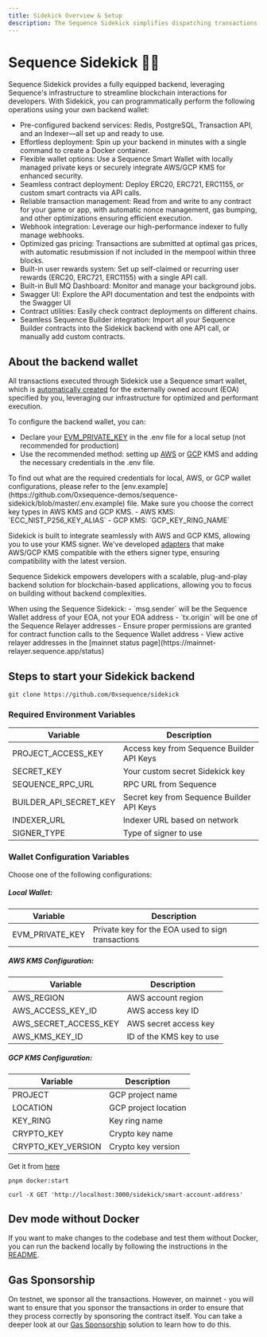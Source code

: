 ---
title: Sidekick Overview & Setup
description: The Sequence Sidekick simplifies dispatching transactions on Ethereum-compatible networks for games and apps, scaling to millions of users.
---

# Sequence Sidekick 👷‍♂️

Sequence Sidekick provides a fully equipped backend, leveraging Sequence's infrastructure to streamline blockchain interactions for developers. With Sidekick, you can programmatically perform the following operations using your own backend wallet:

- Pre-configured backend services: Redis, PostgreSQL, Transaction API, and an Indexer—all set up and ready to use.
- Effortless deployment: Spin up your backend in minutes with a single command to create a Docker container.
- Flexible wallet options: Use a Sequence Smart Wallet with locally managed private keys or securely integrate AWS/GCP KMS for enhanced security.
- Seamless contract deployment: Deploy ERC20, ERC721, ERC1155, or custom smart contracts via API calls.
- Reliable transaction management: Read from and write to any contract for your game or app, with automatic nonce management, gas bumping, and other optimizations ensuring efficient execution.
- Webhook integration: Leverage our high-performance indexer to fully manage webhooks.
- Optimized gas pricing: Transactions are submitted at optimal gas prices, with automatic resubmission if not included in the mempool within three blocks.
- Built-in user rewards system: Set up self-claimed or recurring user rewards (ERC20, ERC721, ERC1155) with a single API call.
- Built-in Bull MQ Dashboard: Monitor and manage your background jobs.
- Swagger UI: Explore the API documentation and test the endpoints with the Swagger UI
- Contract utilities: Easily check contract deployments on different chains.
- Seamless Sequence Builder integration: Import all your Sequence Builder contracts into the Sidekick backend with one API call, or manually add custom contracts.

## About the backend wallet
All transactions executed through Sidekick use a Sequence smart wallet, which is [automatically created](https://github.com/0xsequence-demos/sequence-sidekick/blob/e76a47d0b9ef19f23736c1e8f863ed4795b855a8/src/utils/wallet.ts#L25) for the externally owned account (EOA) specified by you, leveraging our infrastructure for optimized and performant execution.

To configure the backend wallet, you can:
- Declare your [EVM_PRIVATE_KEY](https://github.com/0xsequence-demos/sequence-sidekick/blob/e76a47d0b9ef19f23736c1e8f863ed4795b855a8/.env.example#L16) in the .env file for a local setup (not recommended for production)
- Use the recommended method: setting up [AWS](https://aws.amazon.com/kms/) or [GCP](https://cloud.google.com/kms) KMS and adding the necessary credentials in the .env file. 

<Note>
To find out what are the required credentials for local, AWS, or GCP wallet configurations, please refer to the [env.example](https://github.com/0xsequence-demos/sequence-sidekick/blob/master/.env.example) file.
</Note>

<Note>
Make sure you choose the correct key types in AWS KMS and GCP KMS.
- AWS KMS: `ECC_NIST_P256_KEY_ALIAS`
- GCP KMS: `GCP_KEY_RING_NAME`
</Note>

Sidekick is built to integrate seamlessly with AWS and GCP KMS, allowing you to use your KMS signer. We've developed [adapters](https://github.com/orgs/0xsequence/repositories?q=kms) that make AWS/GCP KMS compatible with the ethers signer type, ensuring compatibility with the latest version.

Sequence Sidekick empowers developers with a scalable, plug-and-play backend solution for blockchain-based applications, allowing you to focus on building without backend complexities.

<Callout type="warning">
When using the Sequence Sidekick:
- `msg.sender` will be the Sequence Wallet address of your EOA, not your EOA address
- `tx.origin` will be one of the Sequence Relayer addresses
- Ensure proper permissions are granted for contract function calls to the Sequence Wallet address
- View active relayer addresses in the [mainnet status page](https://mainnet-relayer.sequence.app/status)
</Callout>

## Steps to start your Sidekick backend

<Steps>
<Step title="Clone the Sidekick repository">

```shell
git clone https://github.com/0xsequence/sidekick
```
</Step>

<Step title="Setup the required environment variables">

### Required Environment Variables

| Variable | Description 
|----------|-------------
| PROJECT_ACCESS_KEY | Access key from Sequence Builder API Keys 
| SECRET_KEY | Your custom secret Sidekick key 
| SEQUENCE_RPC_URL | RPC URL from Sequence 
| BUILDER_API_SECRET_KEY | Secret key from Sequence Builder API Keys | `eyJh...` |
| INDEXER_URL | Indexer URL based on network 
| SIGNER_TYPE | Type of signer to use 

### Wallet Configuration Variables

Choose one of the following configurations:

##### Local Wallet:
| Variable | Description |
|----------|-------------|
| EVM_PRIVATE_KEY | Private key for the EOA used to sign transactions |

##### AWS KMS Configuration:
| Variable | Description |
|----------|-------------|
| AWS_REGION | AWS account region |
| AWS_ACCESS_KEY_ID | AWS access key ID |
| AWS_SECRET_ACCESS_KEY | AWS secret access key |
| AWS_KMS_KEY_ID | ID of the KMS key to use |

##### GCP KMS Configuration:
| Variable | Description |
|----------|-------------|
| PROJECT | GCP project name |
| LOCATION | GCP project location |
| KEY_RING | Key ring name |
| CRYPTO_KEY | Crypto key name |
| CRYPTO_KEY_VERSION | Crypto key version |
</Step>

<Step title="Make sure you have Docker installed">

Get it from [here](https://www.docker.com/get-started/)

</Step>

<Step title="Start Sidekick in a Docker container">

```shell
pnpm docker:start
```
</Step>

<Step title="Make your first API call to get back smart wallet address">

```shell
curl -X GET 'http://localhost:3000/sidekick/smart-account-address'
```
</Step>
</Steps>

## Dev mode without Docker
If you want to make changes to the codebase and test them without Docker, you can run the backend locally by following the instructions in the [README](https://github.com/0xsequence-demos/sequence-sidekick/blob/master/README.md).

## Gas Sponsorship
On testnet, we sponsor all the transactions. However, on mainnet - you will want to ensure that you sponsor the transactions in order to ensure that they process correctly by sponsoring the contract itself. You can take a deeper look at our [Gas Sponsorship](/solutions/builder/gas-tank) solution to learn how to do this.